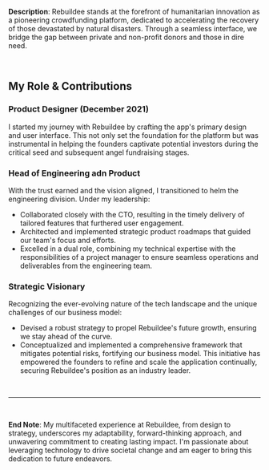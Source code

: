 <!-- **Company:** Rebuildee is a crowdfunding platform designed to help those affected by natural disasters recover through the aid of private and non-profit donors.

I joined Rebuildee as a product designer in December 2021 to design the initial version of the app to aid the founders in fundraising. After the initial seed raise, I joined the company as the head of engineering. I led a team of engineers to scale the business' platforms. I worked with the company's CTO to ship personalized features, build product roadmaps, and manage the engineering team in the capacity of a project manager.

I set a strategy for future growth and designed a framework to derisk the company's business model further as the founders continued to grow and develop the application and company. -->

**Description**: Rebuildee stands at the forefront of humanitarian innovation as a pioneering crowdfunding platform, dedicated to accelerating the recovery of those devastated by natural disasters. Through a seamless interface, we bridge the gap between private and non-profit donors and those in dire need.

<br />

## My Role & Contributions

### Product Designer (December 2021)

I started my journey with Rebuildee by crafting the app's primary design and user interface. This not only set the foundation for the platform but was instrumental in helping the founders captivate potential investors during the critical seed and subsequent angel fundraising stages.

### Head of Engineering adn Product

With the trust earned and the vision aligned, I transitioned to helm the engineering division. Under my leadership:

- Collaborated closely with the CTO, resulting in the timely delivery of tailored features that furthered user engagement.
- Architected and implemented strategic product roadmaps that guided our team's focus and efforts.
- Excelled in a dual role, combining my technical expertise with the responsibilities of a project manager to ensure seamless operations and deliverables from the engineering team.

### Strategic Visionary

Recognizing the ever-evolving nature of the tech landscape and the unique challenges of our business model:

- Devised a robust strategy to propel Rebuildee's future growth, ensuring we stay ahead of the curve.
- Conceptualized and implemented a comprehensive framework that mitigates potential risks, fortifying our business model. This initiative has empowered the founders to refine and scale the application continually, securing Rebuildee's position as an industry leader.

<br />

---

<br />

**End Note**: My multifaceted experience at Rebuildee, from design to strategy, underscores my adaptability, forward-thinking approach, and unwavering commitment to creating lasting impact. I'm passionate about leveraging technology to drive societal change and am eager to bring this dedication to future endeavors.
